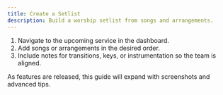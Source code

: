 ```yaml
---
title: Create a Setlist
description: Build a worship setlist from songs and arrangements.
---
```


1. Navigate to the upcoming service in the dashboard.
2. Add songs or arrangements in the desired order.
3. Include notes for transitions, keys, or instrumentation so the team is aligned.

As features are released, this guide will expand with screenshots and advanced tips.
